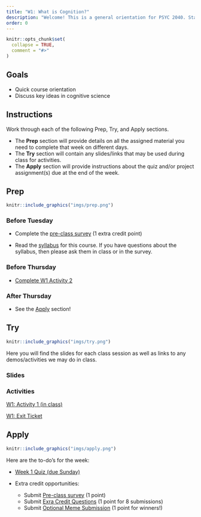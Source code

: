 ```yaml
---
title: "W1: What is Cognition?"
description: "Welcome! This is a general orientation for PSYC 2040. Start here to learn more about how this course will work. We will cover the basics of cognition this week."
order: 0 
---
```


```r
knitr::opts_chunk$set(
  collapse = TRUE,
  comment = "#>"
)
```

## Goals

- Quick course orientation
- Discuss key ideas in cognitive science

## Instructions 

Work through each of the following Prep, Try, and Apply sections. 

- The **Prep** section will provide details on all the assigned material you need to complete that week on different days. 
- The  **Try** section will contain any slides/links that may be used during class for activities. 
- The  **Apply** section will provide instructions about the quiz and/or project assignment(s) due at the end of the week.

## Prep


:::::{.card .border .border-2 .border-info}
:::: {.grid .g-0}
::: {.g-col-3}
:::: {.card-body}

```r
knitr::include_graphics("imgs/prep.png")
```

::::
:::

::: {.g-col-9}
:::: {.card-body}
### Before Tuesday

- Complete the <span style="color:#508AB0"><a href="https://bowdoin.instructure.com/courses/6946/modules/items/430480" target="_blank">pre-class survey</a></span> (1 extra credit point)

- Read the [syllabus](../course_docs/syllabus.html) for this course. If you have questions about the syllabus, then please ask them in class or in the survey.

### Before Thursday

- <span style="color:#508AB0"><a href="https://bowdoin.instructure.com/courses/6946/assignments/74031" target="_blank">Complete W1 Activity 2</a></span>

### After Thursday

- See the [Apply](#apply) section!

::::
:::
::::
:::::

## Try {.mt-5}

:::::{.card .border .border-2 .border-info}
:::: {.grid .g-0}
::: {.g-col-3}
:::: {.card-body}

```r
knitr::include_graphics("imgs/try.png")
```

::::
:::

::: {.g-col-9}
:::: {.card-body}

Here you will find the slides for each class session as well as links to any demos/activities we may do in class.

### Slides

<!-- <a class="btn btn-outline-info" href="../../slides/W1_getting_started.pdf" role="button" target="_blank">W1: Slides 1</a> -->

<!-- <a class="btn btn-outline-info" href="../../slides/W1_research_design.pdf" role="button" target="_blank">W1: Slides 2</a> -->

### Activities

<a class="btn btn-outline-info" href="https://bowdoin.instructure.com/courses/6946/modules/items/431383" role="button" target="_blank">W1: Activity 1 (in class)</a>

<a class="btn btn-outline-info" href="https://bowdoin.instructure.com/courses/6946/modules/items/431376" role="button" target="_blank">W1: Exit Ticket</a>


::::
:::


::::
:::::

## Apply {.mt-5}

:::::{.card .border .border-2 .border-info}
:::: {.grid .g-0}
::: {.g-col-3}
:::: {.card-body}

```r
knitr::include_graphics("imgs/apply.png")
```

::::
:::

::: {.g-col-9}
:::: {.card-body}

Here are the to-do's for the week:

- <span style="color:#508AB0"><a href="https://bowdoin.instructure.com/courses/6946/modules/items/430476" target="_blank">Week 1 Quiz (due Sunday)</a></span>

- Extra credit opportunities:
  - Submit <span style="color:#508AB0"><a href="https://bowdoin.instructure.com/courses/6946/modules/items/430480" target="_blank">Pre-class survey</a></span> (1 point)
  - Submit <span style="color:#508AB0"><a href="https://bowdoin.instructure.com/courses/6946/modules/items/435418" target="_blank">Exra Credit Questions</a></span> (1 point for 8 submissions)
  - Submit <span style="color:#508AB0"><a href="https://bowdoin.instructure.com/courses/6946/modules/items/435419" target="_blank">Optional Meme Submission</a></span> (1 point for winners!)



::::
:::


::::
:::::

